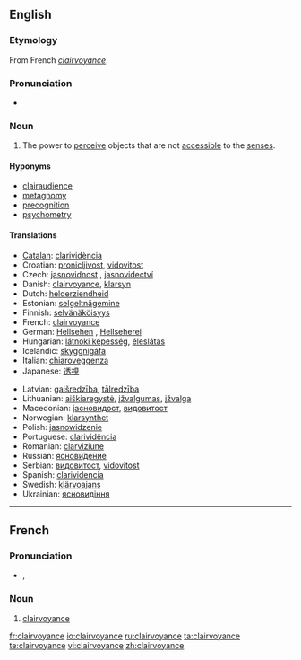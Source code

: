 ==English==
{{wikipedia}}

===Etymology===
From French ''[[#French|clairvoyance]]''.

===Pronunciation===
* {{IPA|/klɛəˈvɔɪəns/}}

===Noun===
{{en-noun|-}}

# The power to [[perceive]] objects that are not [[accessible]] to the [[sense]]s.

====Hyponyms====
* [[clairaudience]]
* [[metagnomy]]
* [[precognition]]
* [[psychometry]]

====Translations====
{{trans-top}}
* [[Catalan]]: [[clarividència]]
* Croatian: [[pronicljivost]], [[vidovitost]]
* Czech: [[jasnovidnost]] {{f}}, [[jasnovidectví]] {{n}}
* Danish: [[clairvoyance]], [[klarsyn]]
* Dutch: [[helderziendheid]] {{f}}
* Estonian: [[selgeltnägemine]]
* Finnish: [[selvänäköisyys]]
* French: [[clairvoyance#French|clairvoyance]] {{f}}
* German: [[Hellsehen]] {{n}}, [[Hellseherei]] {{f}}
* Hungarian: [[látnoki képesség]], [[éleslátás]]
* Icelandic: [[skyggnigáfa]]
* Italian: [[chiaroveggenza]] {{f}}
* Japanese: [[透視]]
{{trans-mid}}
* Latvian: [[gaišredzība]], [[tālredzība]]
* Lithuanian: [[aiškiaregystė]], [[įžvalgumas]], [[įžvalga]]
* Macedonian: [[јасновидост]], [[видовитост]]
* Norwegian: [[klarsynthet]]
* Polish: [[jasnowidzenie]]
* Portuguese: [[clarividência]]
* Romanian: [[clarviziune]]
* Russian: [[яснови́дение]]
* Serbian: [[видовитост]], [[vidovitost]]
* Spanish: [[clarividencia]]
* Swedish: [[klärvoajans]]
* Ukrainian: [[ясновидіння]]
{{trans-bottom}}

----

==French==

===Pronunciation===
* {{IPA|/klɛʁvwajɑ̃s/|lang=fr}}, {{SAMPA|/klER.vwa.jA~s/}}

===Noun===
{{fr-noun|f}}

# [[clairvoyance#English|clairvoyance]]

[[fr:clairvoyance]]
[[io:clairvoyance]]
[[ru:clairvoyance]]
[[ta:clairvoyance]]
[[te:clairvoyance]]
[[vi:clairvoyance]]
[[zh:clairvoyance]]